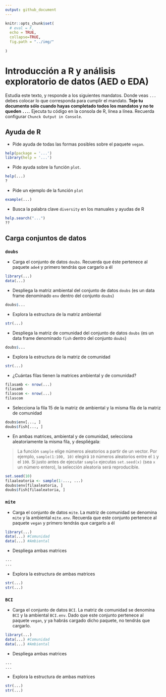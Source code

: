 ```yaml
---
output: github_document
---
```


```r
knitr::opts_chunk$set(
  # eval = F,
  echo = TRUE,
  collapse=TRUE,
  fig.path = "../img/"
  
)
```

# Introducción a R y análisis exploratorio de datos (AED o EDA)

Estudia este texto, y responde a los siguientes mandatos. Donde veas `...` debes colocar lo que corresponda para cumplir el mandato. **Teje tu documento sólo cuando hayas completado todos los mandatos y no te queden `...`**. Ejecuta tu código en la consola de R, línea a línea. Recuerda configurar `Chunck Output in Console`.

## Ayuda de R

* Pide ayuda de todas las formas posibles sobre el paquete `vegan`.

```r
help(package = '...')
library(help = '...')
```

* Pide ayuda sobre la función `plot`.

```r
help(...)
?
```

* Pide un ejemplo de la función `plot`

```r
example(...)
```

* Busca la palabra clave `diversity` en los manuales y ayudas de R

```r
help.search("...")
??
```

## Carga conjuntos de datos

### `doubs`

* Carga el conjunto de datos `doubs`. Recuerda que éste pertenece al paquete `ade4` y primero tendrás que cargarlo a él

```r
library(...)
data(...)
```

* Despliega la matriz ambiental del conjunto de datos `doubs` (es un data frame denominado `env` dentro del conjunto `doubs`)

```r
doubs$...
```

* Explora la estructura de la matriz ambiental
```r
str(...)
```

* Despliega la matriz de comunidad del conjunto de datos `doubs`  (es un data frame denominado `fish` dentro del conjunto `doubs`)

```r
doubs$...
```

* Explora la estructura de la matriz de comunidad
```r
str(...)
```

* ¿Cuántas filas tienen la matrices ambiental y de comunidad?

```r
filasamb <- nrow(...)
filasamb
filascom <- nrow(...)
filascom
```

* Selecciona la fila 15 de la matriz de ambiental y la misma fila de la matriz de comunidad

```r
doubs$env[..., ]
doubs$fish[..., ]
```

* En ambas matrices, ambiental y de comunidad, selecciona aleatoriamente la misma fila, y despliégala:

>La función `sample` elige números aleatorios a partir de un vector. Por ejemplo, `sample(1:100, 10)` elegirá `10` números aleatorios entre el `1` y el `100`. Si justo antes de ejecutar `sample` ejecutas `set.seed(x)` (sea `x` un número entero), la selección aleatoria será reproducible. 

```r
set.seed(10)
filaaleatoria <- sample(1:..., ...)
doubs$env[filaaleatoria, ]
doubs$fish[filaaleatoria, ]
```

### `mite`

* Carga el conjunto de datos `mite`. La matriz de comunidad se denomina `mite` y la ambiental `mite.env`. Recuerda que este conjunto pertenece al paquete `vegan` y primero tendrás que cargarlo a él

```r
library(...)
data(...) #Comunidad
data(...) #Ambiental
```

* Despliega ambas matrices

```r
...
...
```

* Explora la estructura de ambas matrices
```r
str(...)
str(...)
```






### `BCI`

* Carga el conjunto de datos `BCI`. La matriz de comunidad se denomina `BCI` y la ambiental `BCI.env`. Dado que este conjunto pertenece al paquete `vegan`, y ya habrás cargado dicho paquete, no tendrás que cargarlo.

```r
library(...)
data(...) #Comunidad
data(...) #Ambiental
```

* Despliega ambas matrices

```r
...
...
```

* Explora la estructura de ambas matrices
```r
str(...)
str(...)
```


